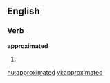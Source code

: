
==English==

===Verb===
'''approximated'''

# {{past of|[[approximate]]}}

[[hu:approximated]]
[[vi:approximated]]